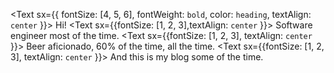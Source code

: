 <Text sx={{ fontSize: [4, 5, 6], fontWeight: `bold`, color: `heading`, textAlign: `center` }}>
  Hi!
</Text>
<Text sx={{fontSize: [1, 2, 3],textAlign: `center` }}>
  Software engineer most of the time.
</Text>
<Text sx={{fontSize: [1, 2, 3], textAlign: `center` }}>
  Beer aficionado, 60% of the time, all the time.
</Text>
<Text sx={{fontSize: [1, 2, 3], textAlign: `center` }}>
  And this is my blog some of the time.
</Text>